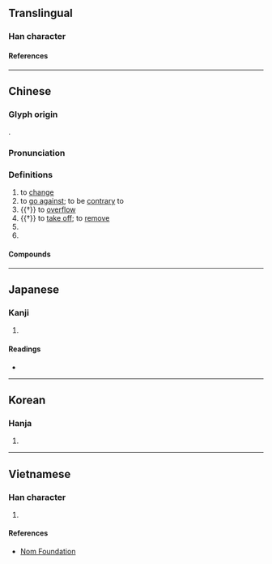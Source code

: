 {{character info/new}}
==Translingual==

===Han character===
{{Han char|rn=85|rad=水|as=09|sn=12|four=38121|canj=EOMN,XEOMN|ids=⿰氵俞}}

====References====
{{Han ref|kx=0633.450|dkj=17761|dj=1040.040|hdz=31681.120|uh=6E1D}}

----

==Chinese==
{{zh-forms}}
{{zh-wp}}

===Glyph origin===
{{Han etym}}
{{Han compound|水|俞|ls=psc|c1=s|c2=p|t1=water}}.

===Pronunciation===
{{zh-pron
|m=yú
|c=jyu4
|mn=xm,qz,tp:lû/zz:jî/kh:jû/xm,qz,tw:û/zz:î
|mc=y
|oc=y
|cat=v,pn
}}

===Definitions===
{{zh-hanzi}}

# to [[change]]
# to [[go against]]; to be [[contrary]] to
# {{†}} to [[overflow]]
# {{†}} to [[take off]]; to [[remove]]
# {{zh-short|重慶|[[Chongqing]]}}
# {{surname|lang=zh}}

====Compounds====
{{zh-der|不渝|信守不渝|始終不渝|巴渝詞|忠貞不渝|恆久不渝|渝始|渝盟|生死不渝|終始不渝|言之不渝|金石不渝}}

----

==Japanese==

===Kanji===
{{ja-kanji|grade=|rs=水09}}

# {{defn|lang=ja|sort=水09}}

====Readings====
* {{ja-readings|on=[[ゆ]] (yu)|kun=[[かわる]] (kawaru)}}

----

==Korean==

===Hanja===
{{ko-hanja|hangeul=투|eumhun=|rv=tu|mr=t'u|y=thwu}}

# {{defn|lang=ko|sort=水09}}

----

==Vietnamese==

===Han character===
{{vi-readings|rs=水09|hanviet=du}}

# {{defn|lang=vi|sort=水09}}

====References====
* [http://nomfoundation.org/common/nom_details.php?codepoint=6e1d Nom Foundation]